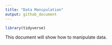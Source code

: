 ```yaml
---
title: "Data Manipulation"
output: github_document
---
```


```r
library(tidyverse)
```

This document will show how to manipulate data.